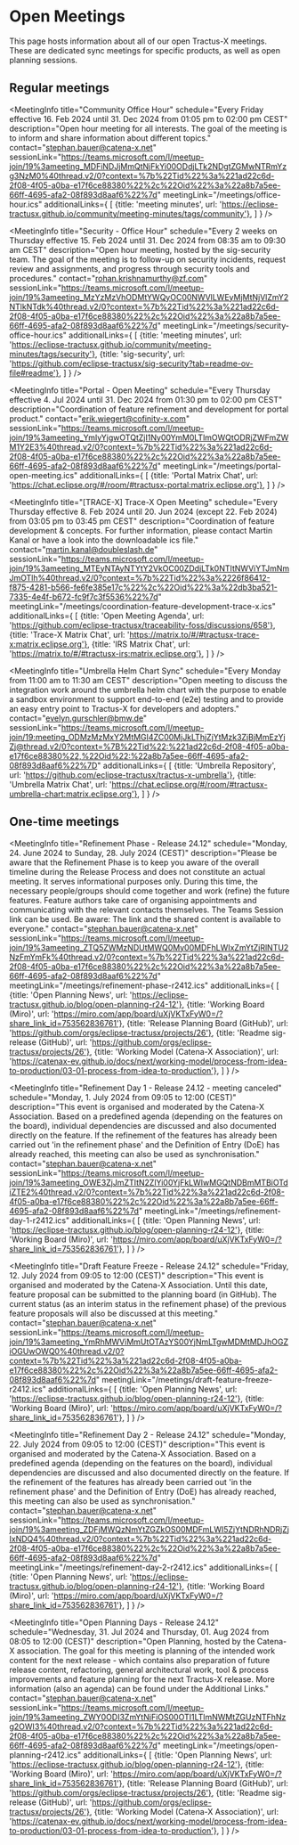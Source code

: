 
# Open Meetings

This page hosts information about all of our open Tractus-X meetings.
These are dedicated sync meetings for specific products, as well as open planning sessions.

## Regular meetings

<MeetingInfo title="EDC Weekly | Extended"
             schedule="Every Tuesday from 10:30 am to 11:00 am CEST"
             description="Open house meeting to support with anything EDC related. You have questions about EDC, problems running/ configuring EDC in your environment or want to know what´s next in EDC and when to expect? This is the place to ask all these questions."
             contact="lars.blaumeiser@cofinity-x.com"
             sessionLink="https://eclipse.zoom.us/j/85945828202?pwd=YODkCen20BOQV9WNJEeNFM8zaOlxo9.1"
             meetingLink="/meetings/edc-weekly-extended.ics"
/>

<MeetingInfo title="Community Office Hour"
             schedule="Every Friday effective 16. Feb 2024 until 31. Dec 2024 from 01:05 pm to 02:00 pm CEST"
             description="Open hour meeting for all interests. The goal of the meeting is to inform and share information about different topics."
             contact="stephan.bauer@catena-x.net"
             sessionLink="https://teams.microsoft.com/l/meetup-join/19%3ameeting_MDFiNDJjMmQtNjFkYi00ODdjLTk2NDgtZGMwNTRmYzg3NzM0%40thread.v2/0?context=%7b%22Tid%22%3a%221ad22c6d-2f08-4f05-a0ba-e17f6ce88380%22%2c%22Oid%22%3a%22a8b7a5ee-66ff-4695-afa2-08f893d8aaf6%22%7d"
             meetingLink="/meetings/office-hour.ics"
             additionalLinks={
                [
                    {title: 'meeting minutes', url: 'https://eclipse-tractusx.github.io/community/meeting-minutes/tags/community'},
                ]
             }
/>

<MeetingInfo title="NewJoiner - Office Hour"
             schedule="Every 4 weeks on Friday effective 8. Mar 2024 until 31. Dec 2024 from 02:05 pm to 03:00 pm CEST"
             description="Open hour meeting for all new joiner. The goal of the meeting is to provide an easy entry on all topics. The meeting will only take place if specific questions have been submitted. Please reach out in the first place to Stephan Bauer"
             contact="stephan.bauer@catena-x.net"
             sessionLink="https://teams.microsoft.com/l/meetup-join/19%3ameeting_ZjAzYzVjZGEtZjEwNC00NDI5LWEwODEtN2RhNmI0NDEzNTI2%40thread.v2/0?context=%7b%22Tid%22%3a%221ad22c6d-2f08-4f05-a0ba-e17f6ce88380%22%2c%22Oid%22%3a%22a8b7a5ee-66ff-4695-afa2-08f893d8aaf6%22%7d"
             meetingLink="/meetings/newjoiner-office-hour.ics"
/>

<MeetingInfo title="Committer Meeting"
             schedule="Every 2 weeks on Friday effective 16. Feb 2024 until 31. Dec 2024 from 02:05 pm to 03:00 pm CEST"
             description="Open hour meeting for Eclipse Tractus-X committers. The goal of the meeting is to discuss and share specific committer tasks/responsibilities."
             contact="stephan.bauer@catena-x.net"
             sessionLink="https://teams.microsoft.com/l/meetup-join/19%3ameeting_ZjlmNTc5MjMtN2Y2YS00YjliLTg3NTItNWE1MmMzMWUzNmYw%40thread.v2/0?context=%7b%22Tid%22%3a%221ad22c6d-2f08-4f05-a0ba-e17f6ce88380%22%2c%22Oid%22%3a%22a8b7a5ee-66ff-4695-afa2-08f893d8aaf6%22%7d"
             meetingLink="/meetings/committer-office-hour.ics"
/>

<MeetingInfo title="Security - Office Hour"
             schedule="Every 2 weeks on Thursday effective 15. Feb 2024 until 31. Dec 2024 from 08:35 am to 09:30 am CEST"
             description="Open hour meeting, hosted by the sig-security team. The goal of the meeting is to follow-up on security incidents, request review and assignments, and progress through security tools and procedures."
             contact="rohan.krishnamurthy@zf.com"
             sessionLink="https://teams.microsoft.com/l/meetup-join/19%3ameeting_MzYzMzVhODMtYWQyOC00NWVlLWEyMjMtNjVlZmY2NTlkNTdk%40thread.v2/0?context=%7b%22Tid%22%3a%221ad22c6d-2f08-4f05-a0ba-e17f6ce88380%22%2c%22Oid%22%3a%22a8b7a5ee-66ff-4695-afa2-08f893d8aaf6%22%7d"
             meetingLink="/meetings/security-office-hour.ics"
             additionalLinks={
                [
                    {title: 'meeting minutes', url: 'https://eclipse-tractusx.github.io/community/meeting-minutes/tags/security'},
                    {title: 'sig-security', url: 'https://github.com/eclipse-tractusx/sig-security?tab=readme-ov-file#readme'},
                ]
             }
/>

<MeetingInfo title="Portal - Open Meeting"
             schedule="Every Thursday effective 4. Jul 2024 until 31. Dec 2024 from 01:30 pm to 02:00 pm CEST"
             description="Coordination of feature refinement and development for portal product."
             contact="erik.wiegert@cofinity-x.com"
             sessionLink="https://teams.microsoft.com/l/meetup-join/19%3ameeting_YmIyYjgwOTQtZjI1Ny00YmM0LTlmOWQtODRjZWFmZWM1Y2E3%40thread.v2/0?context=%7b%22Tid%22%3a%221ad22c6d-2f08-4f05-a0ba-e17f6ce88380%22%2c%22Oid%22%3a%22a8b7a5ee-66ff-4695-afa2-08f893d8aaf6%22%7d"
             meetingLink="/meetings/portal-open-meeting.ics"
             additionalLinks={
                [
                    {title: 'Portal Matrix Chat', url: 'https://chat.eclipse.org/#/room/#tractusx-portal:matrix.eclipse.org'},
                ]
             }
/>

<MeetingInfo title="[TRACE-X] Trace-X Open Meeting"
             schedule="Every Thursday effective 8. Feb 2024 until 20. Jun 2024 (except 22. Feb 2024) from 03:05 pm to 03:45 pm CEST"
             description="Coordination of feature development & concepts. For further information, please contact Martin Kanal or have a look into the downloadable ics file."
             contact="martin.kanal@doubleslash.de"
             sessionLink="https://teams.microsoft.com/l/meetup-join/19%3ameeting_MTEyNTAyNTYtY2VkOC00ZDdjLTk0NTItNWViYTJmNmJmOTlh%40thread.v2/0?context=%7b%22Tid%22%3a%2226f86412-f875-4281-b566-fe6fe385e17c%22%2c%22Oid%22%3a%22db3ba521-7335-4e4f-b672-fc9f7c3f5536%22%7d"
             meetingLink="/meetings/coordination-feature-development-trace-x.ics"
             additionalLinks={
                [
                    {title: 'Open Meeting Agenda', url: 'https://github.com/eclipse-tractusx/traceability-foss/discussions/658'},
                    {title: 'Trace-X Matrix Chat', url: 'https://matrix.to/#/#tractusx-trace-x:matrix.eclipse.org'},
                    {title: 'IRS Matrix Chat', url: 'https://matrix.to/#/#tractusx-irs:matrix.eclipse.org'},
                ]
             }
/>

<MeetingInfo title="Umbrella Helm Chart Sync"
             schedule="Every Monday from 11:00 am to 11:30 am CEST"
             description="Open meeting to discuss the integration work around the umbrella helm chart with the purpose to enable a sandbox environment to support end-to-end (e2e) testing and to provide an easy entry point to Tractus-X for developers and adopters."
             contact="evelyn.gurschler@bmw.de"
             sessionLink="https://teams.microsoft.com/l/meetup-join/19:meeting_ODMzMzMxY2MtMGI4ZC00MjJkLThjZjYtMzk3ZjBjMmEzYjZj@thread.v2/0?context=%7B%22Tid%22:%221ad22c6d-2f08-4f05-a0ba-e17f6ce88380%22,%22Oid%22:%22a8b7a5ee-66ff-4695-afa2-08f893d8aaf6%22%7D"
             additionalLinks={
                [
                    {title: 'Umbrella Repository', url: 'https://github.com/eclipse-tractusx/tractus-x-umbrella'},
                    {title: 'Umbrella Matrix Chat', url: 'https://chat.eclipse.org/#/room/#tractusx-umbrella-chart:matrix.eclipse.org'},
                ]
             }
/>

## One-time meetings

<MeetingInfo title="Refinement Phase - Release 24.12"
             schedule="Monday, 24. June 2024 to Sunday, 28. July 2024 (CEST)"
             description="Please be aware that the Refinement Phase is to keep you aware of the overall timeline during the Release Process and does not constitute an actual meeting. It serves informational purposes only. During this time, the necessary people/groups should come together and work (refine) the future features. Feature authors take care of organising appointments and communicating with the relevant contacts themselves. The Teams Session link can be used. Be aware: The link and the shared content is available to everyone."
             contact="stephan.bauer@catena-x.net"
             sessionLink="https://teams.microsoft.com/l/meetup-join/19%3ameeting_ZTQ5ZWMzNDUtMWQ0My00MDFhLWIxZmYtZjRlNTU2NzFmYmFk%40thread.v2/0?context=%7b%22Tid%22%3a%221ad22c6d-2f08-4f05-a0ba-e17f6ce88380%22%2c%22Oid%22%3a%22a8b7a5ee-66ff-4695-afa2-08f893d8aaf6%22%7d"
             meetingLink="/meetings/refinement-phase-r2412.ics"
             additionalLinks={
                [
                    {title: 'Open Planning News', url: 'https://eclipse-tractusx.github.io/blog/open-planning-r24-12'},
                    {title: 'Working Board (Miro)', url: 'https://miro.com/app/board/uXjVKTxFyW0=/?share_link_id=753562836761'},
                    {title: 'Release Planning Board (GitHub)', url: 'https://github.com/orgs/eclipse-tractusx/projects/26'},
                    {title: 'Readme sig-release (GitHub)', url: 'https://github.com/orgs/eclipse-tractusx/projects/26'},
                    {title: 'Working Model (Catena-X Association)', url: 'https://catenax-ev.github.io/docs/next/working-model/process-from-idea-to-production/03-01-process-from-idea-to-production'},
                ]
             }
/>

<MeetingInfo title="Refinement Day 1 - Release 24.12 - meeting canceled"
             schedule="Monday, 1. July 2024 from 09:05 to 12:00 (CEST)"
             description="This event is organised and moderated by the Catena-X Association. Based on a predefined agenda (depending on the features on the board), individual dependencies are discussed and also documented directly on the feature. If the refinement of the features has already been carried out 'in the refinement phase' and the Definition of Entry (DoE) has already reached, this meeting can also be used as synchronisation."
             contact="stephan.bauer@catena-x.net"
             sessionLink="https://teams.microsoft.com/l/meetup-join/19%3ameeting_OWE3ZjJmZTItN2ZlYi00YjFkLWIwMGQtNDBmMTBiOTdiZTE2%40thread.v2/0?context=%7b%22Tid%22%3a%221ad22c6d-2f08-4f05-a0ba-e17f6ce88380%22%2c%22Oid%22%3a%22a8b7a5ee-66ff-4695-afa2-08f893d8aaf6%22%7d"
             meetingLink="/meetings/refinement-day-1-r2412.ics"
             additionalLinks={
                [
                    {title: 'Open Planning News', url: 'https://eclipse-tractusx.github.io/blog/open-planning-r24-12'},
                    {title: 'Working Board (Miro)', url: 'https://miro.com/app/board/uXjVKTxFyW0=/?share_link_id=753562836761'},
                ]
             }
/>

<MeetingInfo title="Draft Feature Freeze - Release 24.12"
             schedule="Friday, 12. July 2024 from 09:05 to 12:00 (CEST)"
             description="This event is organised and moderated by the Catena-X Association. Until this date, feature proposal can be submitted to the planning board (in GitHub). The current status (as an interim status in the refinement phase) of the previous feature proposals will also be discussed at this meeting."
             contact="stephan.bauer@catena-x.net"
             sessionLink="https://teams.microsoft.com/l/meetup-join/19%3ameeting_YmRhMWViMmUtOTAzYS00YjNmLTgwMDMtMDJhOGZiOGUwOWQ0%40thread.v2/0?context=%7b%22Tid%22%3a%221ad22c6d-2f08-4f05-a0ba-e17f6ce88380%22%2c%22Oid%22%3a%22a8b7a5ee-66ff-4695-afa2-08f893d8aaf6%22%7d"
             meetingLink="/meetings/draft-feature-freeze-r2412.ics"
             additionalLinks={
                [
                    {title: 'Open Planning News', url: 'https://eclipse-tractusx.github.io/blog/open-planning-r24-12'},
                    {title: 'Working Board (Miro)', url: 'https://miro.com/app/board/uXjVKTxFyW0=/?share_link_id=753562836761'},
                ]
             }
/>

<MeetingInfo title="Refinement Day 2 - Release 24.12"
             schedule="Monday, 22. July 2024 from 09:05 to 12:00 (CEST)"
             description="This event is organised and moderated by the Catena-X Association. Based on a predefined agenda (depending on the features on the board), individual dependencies are discussed and also documented directly on the feature. If the refinement of the features has already been carried out 'in the refinement phase' and the Definition of Entry (DoE) has already reached, this meeting can also be used as synchronisation."
             contact="stephan.bauer@catena-x.net"
             sessionLink="https://teams.microsoft.com/l/meetup-join/19%3ameeting_ZDFjMWQzNmYtZGZkOS00MDFmLWI5ZjYtNDRhNDRjZjIxNDQ4%40thread.v2/0?context=%7b%22Tid%22%3a%221ad22c6d-2f08-4f05-a0ba-e17f6ce88380%22%2c%22Oid%22%3a%22a8b7a5ee-66ff-4695-afa2-08f893d8aaf6%22%7d"
             meetingLink="/meetings/refinement-day-2-r2412.ics"
             additionalLinks={
                [
                    {title: 'Open Planning News', url: 'https://eclipse-tractusx.github.io/blog/open-planning-r24-12'},
                    {title: 'Working Board (Miro)', url: 'https://miro.com/app/board/uXjVKTxFyW0=/?share_link_id=753562836761'},
                ]
             }
/>

<MeetingInfo title="Open Planning Days - Release 24.12"
             schedule="Wednesday, 31. Jul 2024 and Thursday, 01. Aug 2024 from 08:05 to 12:00 (CEST)"
             description="Open Planning, hosted by the Catena-X association. The goal for this meeting is planning of the intended work content for the next release - which contains also preparation of future release content, refactoring, general architectural work, tool & process improvements and feature planning for the next Tractus-X release. More information (also an agenda) can be found under the Additional Links."
             contact="stephan.bauer@catena-x.net"
             sessionLink="https://teams.microsoft.com/l/meetup-join/19%3ameeting_ZWY0ODI3ZmYtNjFiOS00OTI1LTlmNWMtZGUzNTFhNzg2OWI3%40thread.v2/0?context=%7b%22Tid%22%3a%221ad22c6d-2f08-4f05-a0ba-e17f6ce88380%22%2c%22Oid%22%3a%22a8b7a5ee-66ff-4695-afa2-08f893d8aaf6%22%7d"
             meetingLink="/meetings/open-planning-r2412.ics"
             additionalLinks={
                [
                    {title: 'Open Planning News', url: 'https://eclipse-tractusx.github.io/blog/open-planning-r24-12'},
                    {title: 'Working Board (Miro)', url: 'https://miro.com/app/board/uXjVKTxFyW0=/?share_link_id=753562836761'},
                    {title: 'Release Planning Board (GitHub)', url: 'https://github.com/orgs/eclipse-tractusx/projects/26'},
                    {title: 'Readme sig-release (GitHub)', url: 'https://github.com/orgs/eclipse-tractusx/projects/26'},
                    {title: 'Working Model (Catena-X Association)', url: 'https://catenax-ev.github.io/docs/next/working-model/process-from-idea-to-production/03-01-process-from-idea-to-production'},
                ]
             }
/>
